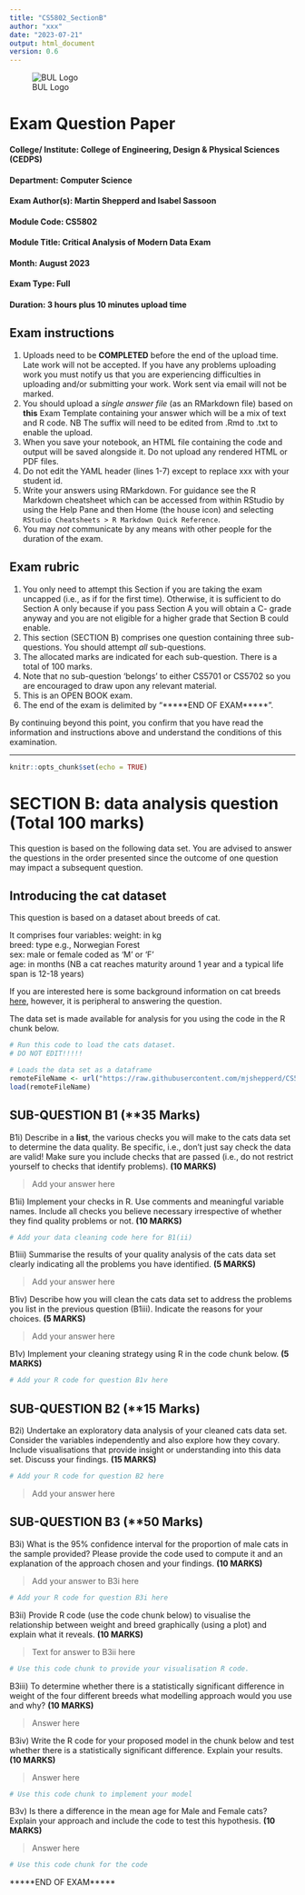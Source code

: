 ```yaml
---
title: "CS5802_SectionB"
author: "xxx"
date: "2023-07-21"
output: html_document
version: 0.6 
---
```


![BUL Logo](https://www.brunel.ac.uk/SiteElements/images/brunel-logo-blue.png)

# Exam Question Paper

#### College/ Institute:	College of Engineering, Design & Physical Sciences (CEDPS)
#### Department: Computer Science	
#### Exam Author(s): Martin Shepperd and Isabel Sassoon
#### Module Code: CS5802
#### Module Title: Critical Analysis of Modern Data Exam
#### Month: August 2023
#### Exam Type: Full
#### Duration: 3 hours plus 10 minutes upload time  


## Exam instructions  

1. Uploads need to be **COMPLETED** before the end of the upload time.  Late work will not be accepted.  If you have any problems uploading work you must notify us that you are experiencing difficulties in uploading and/or submitting your work.  Work sent via email will not be marked.  
2. You should upload a *single answer file* (as an RMarkdown file) based on **this** Exam Template containing your answer which will be a mix of text and R code.  NB The suffix will need to be edited from .Rmd to .txt to enable the upload.  
3. When you save your notebook, an HTML file containing the code and output will be saved alongside it.  Do not upload any rendered HTML or PDF files.  
4. Do not edit the YAML header (lines 1-7) except to replace xxx with your student id.  
5. Write your answers using RMarkdown.  For guidance see the R Markdown cheatsheet which can be accessed from within RStudio by using the Help Pane and then Home (the house icon) and selecting `RStudio Cheatsheets > R Markdown Quick Reference`.  
6. You may *not* communicate by any means with other people for the duration of the exam.  


## Exam rubric

1. You only need to attempt this Section if you are taking the exam uncapped (i.e., as if for the first time).  Otherwise, it is sufficient to do Section A only because if you pass Section A you will obtain a C- grade anyway and you are not eligible for a higher grade that Section B could enable.
2. This section (SECTION B) comprises one question containing three sub-questions.  You should attempt *all* sub-questions.  
3. The allocated marks are indicated for each sub-question.  There is a total of 100 marks.  
4. Note that no sub-question 'belongs' to either CS5701 or CS5702 so you are encouraged to draw upon any relevant material.  
5. This is an OPEN BOOK exam.  
6. The end of the exam is delimited by "*****END OF EXAM*****".    

By continuing beyond this point, you confirm that you have read the information and instructions above and understand the conditions of this examination.  

---

```r
knitr::opts_chunk$set(echo = TRUE)
```

# SECTION B: data analysis question (Total 100 marks)

This question is based on the following data set.  You are advised to answer the questions in the order presented since the outcome of one question may impact a subsequent question.  


## Introducing the cat dataset

This question is based on a dataset about breeds of cat.

It comprises four variables:
weight: in kg  
breed: type e.g., Norwegian Forest  
sex: male or female coded as 'M' or 'F'  
age: in months (NB a cat reaches maturity around 1 year and a typical life span is 12-18 years)  

If you are interested here is some background information on cat breeds [here](https://www.purina.com/cats/cat-breeds), however, it is peripheral to answering the question.

The data set is made available for analysis for you using the code in the R chunk below.


```r
# Run this code to load the cats dataset.
# DO NOT EDIT!!!!!

# Loads the data set as a dataframe
remoteFileName <- url("https://raw.githubusercontent.com/mjshepperd/CS5702-Data/master/cats.rda?dl=1")
load(remoteFileName)
```


## SUB-QUESTION B1 (**35 Marks)

B1i) Describe in a **list**, the various checks you will make to the cats data set to determine the data quality.  Be specific, i.e., don't just say check the data are valid!  Make sure you include checks that are passed (i.e., do not restrict yourself to checks that identify problems).  **(10 MARKS)**

> Add your answer here



B1ii) Implement your checks in R. Use comments and meaningful variable names. Include all checks you believe necessary irrespective of whether they find quality problems or not. **(10 MARKS)**

```r
# Add your data cleaning code here for B1(ii)

```


B1iii) Summarise the results of your quality analysis of the cats data set clearly indicating all the problems you have identified.  **(5 MARKS)**

> Add your answer here



B1iv) Describe how you will clean the cats data set to address the problems you list in the previous question (B1iii).  Indicate the reasons for your choices. **(5 MARKS)**


> Add your answer here



B1v) Implement your cleaning strategy using R in the code chunk below. **(5 MARKS)** 

```r
# Add your R code for question B1v here

```



## SUB-QUESTION B2 (**15 Marks)

B2i) Undertake an exploratory data analysis of your cleaned cats data set.  Consider the variables independently and also explore how they covary.  Include visualisations that provide insight or understanding into this data set.  Discuss your findings.  **(15 MARKS)**

```r
# Add your R code for question B2 here

```


> Add your answer here



## SUB-QUESTION B3 (**50 Marks)

B3i) What is the 95% confidence interval for the proportion of male cats in the sample provided? Please provide the code used to compute it and an explanation of the approach chosen and your findings.  **(10 MARKS)**

> Add your answer to B3i here



```r
# Add your R code for question B3i here


```



B3ii) Provide R code (use the code chunk below) to visualise the relationship between weight and breed graphically (using a plot) and explain what it reveals. **(10 MARKS)**

> Text for answer to B3ii here


```r
# Use this code chunk to provide your visualisation R code. 


```




B3iii) To determine whether there is a statistically significant difference in weight of the four different breeds what modelling approach would you use and why? **(10 MARKS)**  

> Answer here  



B3iv) Write the R code for your proposed model in the chunk below and test whether there is a statistically significant difference.  Explain your results. **(10 MARKS)**

> Answer here  


```r
# Use this code chunk to implement your model
```



B3v) Is there a difference in the mean age for Male and Female cats? Explain your approach and include the code to test this hypothesis. **(10 MARKS)**

> Answer here  


```r
# Use this code chunk for the code
```


*****END OF EXAM*****
